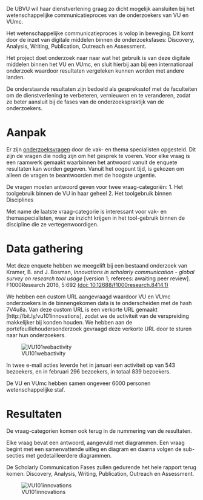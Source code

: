 <!-- English or Dutch? First part of the report is written in dutch, then switches to English. Axis titles in the figures are also in Dutch -->

De UBVU wil haar dienstverlening graag zo dicht mogelijk aansluiten bij het wetenschappelijke communicatieproces van de onderzoekers van VU en VUmc.

Het wetenschappelijke communicatieproces is volop in beweging. Dit komt door de inzet van digitale middelen binnen de onderzoeksfases: Discovery, Analysis, Writing, Publication, Outreach en Assessment.

Het project doet onderzoek naar naar wat het gebruik is van deze digitale middelen binnen het VU en VUmc, en sluit hierbij aan bij een internationaal onderzoek waardoor resultaten vergeleken kunnen worden met andere landen.

De onderstaande resultaten zijn bedoeld als gespreksstof met de faculteiten om de dienstverlening te verbeteren, vernieuwen en te veranderen, zodat ze beter aansluit bij de fases van de onderzoekspraktijk van de onderzoekers.

# Aanpak
Er zijn [onderzoeksvragen](https://docs.google.com/document/d/1p3k5PLXtJNvGviWvsBoPZ4dbgGU9Fa_dHb08iOdvC6Q/edit?usp=sharing) door de vak- en thema specialisten opgesteld. Dit zijn de vragen die nodig zijn om het gesprek te voeren. Voor elke vraag is een raamwerk gemaakt waarbinnen het antwoord vanuit de enquete resultaten kan worden gegeven. Vanuit het oogpunt tijd, is gekozen om alleen de vragen te beantwoorden met de hoogste urgentie.

De vragen moeten antwoord geven voor twee vraag-categoriën:
1. Het toolgebruik binnen de VU in haar geheel
2. Het toolgebruik binnen Disciplines

Met name de laatste vraag-categorie is interessant voor vak- en themaspecialisten, waar ze inzicht krijgen in het tool-gebruik binnen de discipline die ze vertegenwoordigen.

# Data gathering
Met deze enquete hebben we meegelift bij een bestaand onderzoek van Kramer, B. and J. Bosman, *Innovations in scholarly communication - global survey on research tool usage* [version 1; referees: awaiting peer review]. F1000Research 2016, 5:692
[(doi: 10.12688/f1000research.8414.1)](http://dx.doi.org/10.12688/f1000research.8414.1)

We hebben een custom URL aangevraagd waardoor VU en VUmc onderzoekers in de binnengekomen data is te onderscheiden met de hash 7V4u8a. Van deze custom URL is een verkorte URL gemaakt [http://bit.ly/vu101innovations], zodat we de activiteit van de verspreiding makkelijker bij konden houden. We hebben aan de portefeuillehoudersonderzoek gevraagd deze verkorte URL door te sturen naar hun onderzoekers.

![VU101webactivity](./images/vu101response-aantallen.png "VU101 webactivity, 543 in January, 296 in February")

In twee e-mail acties leverde het in januari een activiteit op van 543 bezoekers, en in februari 296 bezoekers, in totaal 839 bezoekers.

De VU en VUmc hebben samen ongeveer 6000 personen wetenschappelijke staf.

# Resultaten
De vraag-categorien komen ook terug in de nummering van de resultaten.

Elke vraag bevat een antwoord, aangevuld met diagrammen. Een vraag begint met een samenvattende uitleg en diagram en daarna volgen de sub-secties met gedetailleerdere diagrammen.

De Scholarly Communication Fases zullen gedurende het hele rapport terug komen: Discovery, Analysis, Writing, Publication, Outreach en Assessment.

![VU101innovations](./images/vu101innovations.png "Discovery, Analysis, Writing, Publication, Outreach en Assessment")
